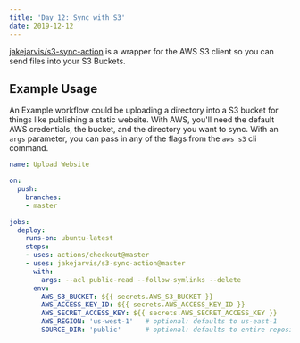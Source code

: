 ```yaml
---
title: 'Day 12: Sync with S3'
date: 2019-12-12
---
```


[jakejarvis/s3-sync-action](https://github.com/marketplace/actions/s3-sync) is a wrapper for the AWS S3 client so you can send files into your S3 Buckets.

## Example Usage

An Example workflow could be uploading a directory into a S3 bucket for things like publishing a static website. With AWS, you'll need the default AWS credentials, the bucket, and the directory you want to sync. With an `args` parameter, you can pass in any of the flags from the `aws s3` cli command.

```yaml
name: Upload Website

on:
  push:
    branches:
    - master

jobs:
  deploy:
    runs-on: ubuntu-latest
    steps:
    - uses: actions/checkout@master
    - uses: jakejarvis/s3-sync-action@master
      with:
        args: --acl public-read --follow-symlinks --delete
      env:
        AWS_S3_BUCKET: ${{ secrets.AWS_S3_BUCKET }}
        AWS_ACCESS_KEY_ID: ${{ secrets.AWS_ACCESS_KEY_ID }}
        AWS_SECRET_ACCESS_KEY: ${{ secrets.AWS_SECRET_ACCESS_KEY }}
        AWS_REGION: 'us-west-1'   # optional: defaults to us-east-1
        SOURCE_DIR: 'public'      # optional: defaults to entire repository
```
